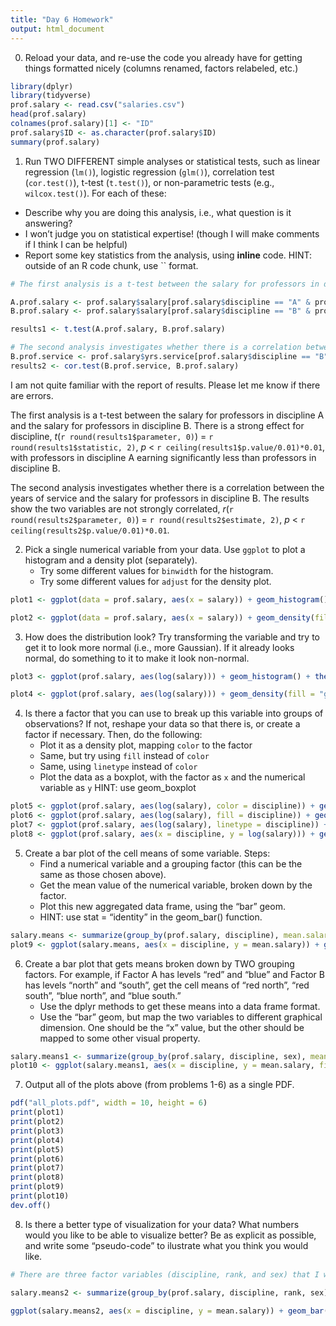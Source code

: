 ```yaml
---
title: "Day 6 Homework"
output: html_document
---
```


0. Reload your data, and re-use the code you already have for getting things formatted nicely (columns renamed, factors relabeled, etc.)

```r
library(dplyr)
library(tidyverse)
prof.salary <- read.csv("salaries.csv")
head(prof.salary)
colnames(prof.salary)[1] <- "ID"
prof.salary$ID <- as.character(prof.salary$ID)
summary(prof.salary)
```

1. Run TWO DIFFERENT simple analyses or statistical tests, such as linear regression (`lm()`), logistic regression (`glm()`), correlation test (`cor.test()`), t-test (`t.test()`), or non-parametric tests (e.g., `wilcox.test()`).  For each of these:
  - Describe why you are doing this analysis, i.e., what question is it answering?
  - I won't judge you on statistical expertise!  (though I will make comments if I think I can be helpful)
  - Report some key statistics from the analysis, using **inline** code. HINT: outside of an R code chunk, use `` format.
  
```r
# The first analysis is a t-test between the salary for professors in discipline A and the salary for professors in discipline B to compare the difference between their means.

A.prof.salary <- prof.salary$salary[prof.salary$discipline == "A" & prof.salary$rank == "Prof"]
B.prof.salary <- prof.salary$salary[prof.salary$discipline == "B" & prof.salary$rank == "Prof"]

results1 <- t.test(A.prof.salary, B.prof.salary)

# The second analysis investigates whether there is a correlation between the years of service and the salary for professors in discipline B.
B.prof.service <- prof.salary$yrs.service[prof.salary$discipline == "B" & prof.salary$rank == "Prof"]
results2 <- cor.test(B.prof.service, B.prof.salary)

```
I am not quite familiar with the report of results. Please let me know if there are errors.

The first analysis is a t-test between the salary for professors in discipline A and the salary for professors in discipline B. There is a strong effect for discipline, _t_(`r round(results1$parameter, 0)`) = `r round(results1$statistic, 2)`, _p_ < `r ceiling(results1$p.value/0.01)*0.01`, with professors in discipline A earning significantly less than professors in discipline B.

The second analysis investigates whether there is a correlation between the years of service and the salary for professors in discipline B. The results show the two variables are not strongly correlated, _r_(`r round(results2$parameter, 0)`) = `r round(results2$estimate, 2)`, _p_ < `r ceiling(results2$p.value/0.01)*0.01`.

2. Pick a single numerical variable from your data.  Use `ggplot` to plot a histogram and a density plot (separately).
   - Try some different values for `binwidth` for the histogram.
   - Try some different values for `adjust` for the density plot.

```r
plot1 <- ggplot(data = prof.salary, aes(x = salary)) + geom_histogram() + theme_minimal()

plot2 <- ggplot(data = prof.salary, aes(x = salary)) + geom_density(fill = "grey") + theme_minimal()
```

3. How does the distribution look?  Try transforming the variable and try to get it to look more normal (i.e., more Gaussian).  If it already looks normal, do something to it to make it look non-normal.

```r
plot3 <- ggplot(prof.salary, aes(log(salary))) + geom_histogram() + theme_minimal()

plot4 <- ggplot(prof.salary, aes(log(salary))) + geom_density(fill = "grey", alpha = .5) + theme_minimal()
```

4. Is there a factor that you can use to break up this variable into groups of observations?  If not, reshape your data so that there is, or create a factor if necessary.  Then, do the following:
   - Plot it as a density plot, mapping `color` to the factor
   - Same, but try using `fill` instead of `color`
   - Same, using `linetype` instead of `color`
   - Plot the data as a boxplot, with the factor as `x` and the numerical variable as `y`  HINT: use geom_boxplot

```r
plot5 <- ggplot(prof.salary, aes(log(salary), color = discipline)) + geom_density() + theme_minimal()
plot6 <- ggplot(prof.salary, aes(log(salary), fill = discipline)) + geom_density(alpha = .5) + theme_minimal()
plot7 <- ggplot(prof.salary, aes(log(salary), linetype = discipline)) + geom_density() + theme_minimal()
plot8 <- ggplot(prof.salary, aes(x = discipline, y = log(salary))) + geom_boxplot() + theme_minimal()
```

5. Create a bar plot of the cell means of some variable. Steps:
   - Find a numerical variable and a grouping factor (this can be the same as those chosen above).
   - Get the mean value of the numerical variable, broken down by the factor.  
   - Plot this new aggregated data frame, using the "bar" geom.
   - HINT: use stat = "identity" in the geom_bar() function.
   
```r
salary.means <- summarize(group_by(prof.salary, discipline), mean.salary = mean(salary))
plot9 <- ggplot(salary.means, aes(x = discipline, y = mean.salary)) + geom_bar(stat = "identity") + theme_minimal()

```
   
6. Create a bar plot that gets means broken down by TWO grouping factors.  For example, if Factor A has levels "red" and "blue" and Factor B has levels "north" and "south", get the cell means of "red north", "red south", "blue north", and "blue south."  
   - Use the dplyr methods to get these means into a data frame format.
   - Use the "bar" geom, but map the two variables to different graphical dimension.  One should be the "x" value, but the other should be mapped to some other visual property.

```r
salary.means1 <- summarize(group_by(prof.salary, discipline, sex), mean.salary = mean(salary))
plot10 <- ggplot(salary.means1, aes(x = discipline, y = mean.salary, fill = sex)) + geom_bar(stat = "identity") + theme_minimal()

```

7. Output all of the plots above (from problems 1-6) as a single PDF.

```r
pdf("all_plots.pdf", width = 10, height = 6)
print(plot1)
print(plot2)
print(plot3)
print(plot4)
print(plot5)
print(plot6)
print(plot7)
print(plot8)
print(plot9)
print(plot10)
dev.off()
```

8. Is there a better type of visualization for your data?  What numbers would you like to be able to visualize better?  Be as explicit as possible, and write some "pseudo-code" to ilustrate what you think you would like.

```r
# There are three factor variables (discipline, rank, and sex) that I want to include in the visualization of my data.

salary.means2 <- summarize(group_by(prof.salary, discipline, rank, sex), mean.salary = mean(salary))

ggplot(salary.means2, aes(x = discipline, y = mean.salary)) + geom_bar(stat = "identity", aes(fill = sex), position = "dodge") + facet_wrap(~ rank)
```



